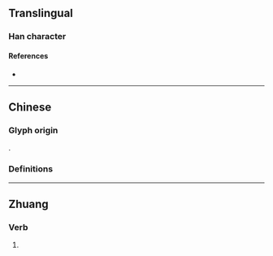 {{also|嚨}}
{{character info}}
==Translingual==

===Han character===
{{Han char|rn=30|rad=口|as=05|sn=8|four=6301|canj=RIKP|ids=⿰口龙}}

====References====
* {{Han ref|kx=0185.211|hdz=10599.110|uh=5499|ud=21657}}

----

==Chinese==

===Glyph origin===
{{Han simp|嚨|f=龍|t=龙}}.

===Definitions===
{{zh-see|嚨}}

----

==Zhuang==

===Verb===
{{za-head|verb}}

# {{za-sawndip form of|rongx}}